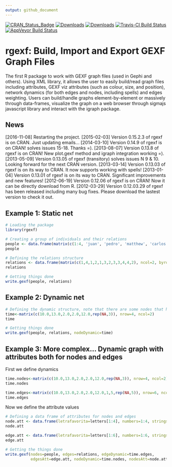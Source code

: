```yaml
---
output: github_document
---
```


[![CRAN_Status_Badge](http://www.r-pkg.org/badges/version/rgexf)](https://cran.r-project.org/package=rgexf) [![Downloads](http://cranlogs.r-pkg.org/badges/rgexf?color=brightgreen)](http://cran.rstudio.com/package=rgexf)
[![Downloads](https://cranlogs.r-pkg.org/badges/grand-total/rgexf)](http://cran.rstudio.com/package=rgexf)
[![Travis-CI Build Status](https://travis-ci.org/gvegayon/rgexfA.svg?branch=master)](https://travis-ci.org/gvegayon/rgexf)
[![AppVeyor Build Status](https://ci.appveyor.com/api/projects/status/github/gvegayon/rgexf?branch=master&svg=true)](https://ci.appveyor.com/project/gvegayon/rgexf)

# rgexf: Build, Import and Export GEXF Graph Files

The first R package to work with GEXF graph files (used in Gephi and others). Using XML library, it allows the user to easily build/read graph files including attributes, GEXF viz attributes (such as colour, size, and position), network dynamics (for both edges and nodes, including spells) and edges weighting. Users can build/handle graphs element-by-element or massively through data-frames, visualize the graph on a web browser through sigmajs javascript library and interact with the igraph package.

## News ##
[2016-11-08] Restarting the project.
[2015-02-03] Version 0.15.2.3 of rgexf is on CRAN. Just updating emails...
[2014-03-10] Version 0.14.9 of rgexf is on CRAN! solves issues 15-18. Thanks =).
[2013-08-07] Version 0.13.8 of rgexf is on CRAN! New plot.gexf method and igraph integration working =).
[2013-05-09] Version 0.13.05 of rgexf (transitory) solves issues N 9 & 10. Looking forward for the next CRAN version.
[2013-03-14] Version 0.13.03 of rgexf is on its way to CRAN. It now supports working with spells!
[2013-01-04] Version 0.13.01 of rgexf is on its way to CRAN. Significant improvements and new features!
[2012-06-19] Version 0.12.06 of rgexf is on CRAN! Now it can be directly download from R.
[2012-03-29] Version 0.12.03.29 of rgexf has been released including many bug fixes. Please download the lastest version to check it out.

## Example 1: Static net ##
```r
# Loading the package
library(rgexf)

# Creating a group of individuals and their relations
people <- data.frame(matrix(c(1:4, 'juan', 'pedro', 'matthew', 'carlos'),ncol=2))
people
```

```r
# Defining the relations structure
relations <- data.frame(matrix(c(1,4,1,2,1,3,2,3,3,4,4,2), ncol=2, byrow=T))
relations
```

```r
# Getting things done
write.gexf(people, relations)
```


## Example 2: Dynamic net ##

```r
# Defining the dynamic structure, note that there are some nodes that have NA at the end.
time<-matrix(c(10.0,13.0,2.0,2.0,12.0,rep(NA,3)), nrow=4, ncol=2)
time
```

```r
# Getting things done
write.gexf(people, relations, nodeDynamic=time)
```



## Example 3: More complex... Dynamic graph with attributes both for nodes and edges##

First we define dynamics

```r
time.nodes<-matrix(c(10.0,13.0,2.0,2.0,12.0,rep(NA,3)), nrow=4, ncol=2)
time.nodes

time.edges<-matrix(c(10.0,13.0,2.0,2.0,12.0,1,5,rep(NA,5)), nrow=6, ncol=2)
time.edges
```

Now we define the attribute values

```r
# Defining a data frame of attributes for nodes and edges
node.att <- data.frame(letrafavorita=letters[1:4], numbers=1:4, stringsAsFactors=F)
node.att

edge.att <- data.frame(letrafavorita=letters[1:6], numbers=1:6, stringsAsFactors=F)
edge.att

# Getting the things done
write.gexf(nodes=people, edges=relations, edgeDynamic=time.edges,
           edgesAtt=edge.att, nodeDynamic=time.nodes, nodesAtt=node.att)
```


